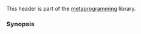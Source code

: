 {{cpp/header/title|type_traits|notes={{mark c++11}}}}
{{cpp/header/navbar}}
This header is part of the [[cpp/meta|metaprogramming]] library.

{{dsc begin}}

{{dsc h1|Classes}}

{{dsc h2|Helper Classes}}
{{dsc inc|cpp/types/dsc integral_constant}}
{{dsc|{{tt|true_type}}|{{c/core|std::integral_constant&lt;bool, true&gt;}}}}
{{dsc|{{tt|false_type}}|{{c/core|std::integral_constant&lt;bool, false&gt;}}}}

{{dsc h2|Primary type categories}}
{{dsc inc|cpp/types/dsc is_void}}
{{dsc inc|cpp/types/dsc is_null_pointer}}
{{dsc inc|cpp/types/dsc is_integral}}
{{dsc inc|cpp/types/dsc is_floating_point}}
{{dsc inc|cpp/types/dsc is_array}}
{{dsc inc|cpp/types/dsc is_enum}}
{{dsc inc|cpp/types/dsc is_union}}
{{dsc inc|cpp/types/dsc is_class}}
{{dsc inc|cpp/types/dsc is_function}}
{{dsc inc|cpp/types/dsc is_pointer}}
{{dsc inc|cpp/types/dsc is_lvalue_reference}}
{{dsc inc|cpp/types/dsc is_rvalue_reference}}
{{dsc inc|cpp/types/dsc is_member_object_pointer}}
{{dsc inc|cpp/types/dsc is_member_function_pointer}}

{{dsc h2|Composite type categories}}
{{dsc inc|cpp/types/dsc is_fundamental}}
{{dsc inc|cpp/types/dsc is_arithmetic}}
{{dsc inc|cpp/types/dsc is_scalar}}
{{dsc inc|cpp/types/dsc is_object}}
{{dsc inc|cpp/types/dsc is_compound}}
{{dsc inc|cpp/types/dsc is_reference}}
{{dsc inc|cpp/types/dsc is_member_pointer}}

{{dsc h2|Type properties}}
{{dsc inc|cpp/types/dsc is_const}}
{{dsc inc|cpp/types/dsc is_volatile}}
{{dsc inc|cpp/types/dsc is_trivial}}
{{dsc inc|cpp/types/dsc is_trivially_copyable}}
{{dsc inc|cpp/types/dsc is_standard_layout}}
{{dsc inc|cpp/types/dsc is_pod}}
{{dsc inc|cpp/types/dsc is_literal_type}}
{{dsc inc|cpp/types/dsc has_unique_object_representations}}
{{dsc inc|cpp/types/dsc is_empty}}
{{dsc inc|cpp/types/dsc is_polymorphic}}
{{dsc inc|cpp/types/dsc is_abstract}}
{{dsc inc|cpp/types/dsc is_final}}
{{dsc inc|cpp/types/dsc is_aggregate}}
{{dsc inc|cpp/types/dsc is_implicit_lifetime}}
{{dsc inc|cpp/types/dsc is_signed}}
{{dsc inc|cpp/types/dsc is_unsigned}}
{{dsc inc|cpp/types/dsc is_bounded_array}}
{{dsc inc|cpp/types/dsc is_unbounded_array}}
{{dsc inc|cpp/types/dsc is_scoped_enum}}
{{dsc end}}

{{dsc begin}}
{{dsc h2|Supported operations}}
{{dsc inc|cpp/types/dsc is_constructible}}
{{dsc inc|cpp/types/dsc is_default_constructible}}
{{dsc inc|cpp/types/dsc is_copy_constructible}}
{{dsc inc|cpp/types/dsc is_move_constructible}}
{{dsc inc|cpp/types/dsc is_assignable}}
{{dsc inc|cpp/types/dsc is_copy_assignable}}
{{dsc inc|cpp/types/dsc is_move_assignable}}
{{dsc inc|cpp/types/dsc is_destructible}}
{{dsc inc|cpp/types/dsc has_virtual_destructor}}
{{dsc inc|cpp/types/dsc is_swappable}}
{{dsc inc|cpp/types/dsc reference_converts_from_temporary}}
{{dsc inc|cpp/types/dsc reference_constructs_from_temporary}}
{{dsc end}}

{{dsc begin}}
{{dsc h2|Property queries}}
{{dsc inc|cpp/types/dsc alignment_of}}
{{dsc inc|cpp/types/dsc rank}}
{{dsc inc|cpp/types/dsc extent}}
{{dsc end}}

{{dsc begin}}
{{dsc h2|Type relationships}}
{{dsc inc|cpp/types/dsc is_same}}
{{dsc inc|cpp/types/dsc is_base_of}}
{{dsc inc|cpp/types/dsc is_virtual_base_of}}
{{dsc inc|cpp/types/dsc is_convertible}}
{{dsc inc|cpp/types/dsc is_layout_compatible}}
{{dsc inc|cpp/types/dsc is_pointer_interconvertible_base_of}}
{{dsc inc|cpp/types/dsc is_invocable}}

{{dsc h2|Const-volatility specifiers}}
{{dsc inc|cpp/types/dsc remove_cv}}
{{dsc inc|cpp/types/dsc add_cv}}

{{dsc h2|References}}
{{dsc inc|cpp/types/dsc remove_reference}}
{{dsc inc|cpp/types/dsc add_reference}}

{{dsc h2|Pointers}}
{{dsc inc|cpp/types/dsc remove_pointer}}
{{dsc inc|cpp/types/dsc add_pointer}}

{{dsc h2|Sign modifiers}}
{{dsc inc|cpp/types/dsc make_signed}}
{{dsc inc|cpp/types/dsc make_unsigned}}

{{dsc h2|Arrays}}
{{dsc inc|cpp/types/dsc remove_extent}}
{{dsc inc|cpp/types/dsc remove_all_extents}}

{{dsc h2|Miscellaneous transformations}}
{{dsc inc|cpp/types/dsc aligned_storage}}
{{dsc inc|cpp/types/dsc aligned_union}}
{{dsc inc|cpp/types/dsc decay}}
{{dsc inc|cpp/types/dsc remove_cvref}}
{{dsc inc|cpp/types/dsc enable_if}}
{{dsc inc|cpp/types/dsc conditional}}
{{dsc inc|cpp/types/dsc common_type}}
{{dsc inc|cpp/types/dsc common_reference}}
{{dsc inc|cpp/types/dsc underlying_type}}
{{dsc inc|cpp/types/dsc result_of}}
{{dsc inc|cpp/types/dsc void_t}}
{{dsc inc|cpp/types/dsc type_identity}}
{{dsc inc|cpp/utility/functional/dsc_unwrap_reference}}

{{dsc h2|Operations on traits}}
{{dsc inc|cpp/types/dsc conjunction}}
{{dsc inc|cpp/types/dsc disjunction}}
{{dsc inc|cpp/types/dsc negation}}

{{dsc h1|Functions}}

{{dsc h2|Member relationships}}
{{dsc inc|cpp/types/dsc is_pointer_interconvertible_with_class}}
{{dsc inc|cpp/types/dsc is_corresponding_member}}

{{dsc h2|Constant evaluation context}}
{{dsc inc|cpp/types/dsc is_constant_evaluated}}
{{dsc inc|cpp/types/dsc is_within_lifetime}}
{{dsc end}}

===Synopsis===
{{cpp/synopsis/type_traits}}

{{langlinks|de|es|ja|ru|zh}}
